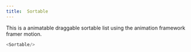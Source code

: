 ```yaml
---
title:  Sortable
---
```



This is a animatable draggable sortable list using the animation framework framer motion.
``` js react-live
<Sortable/>
```
